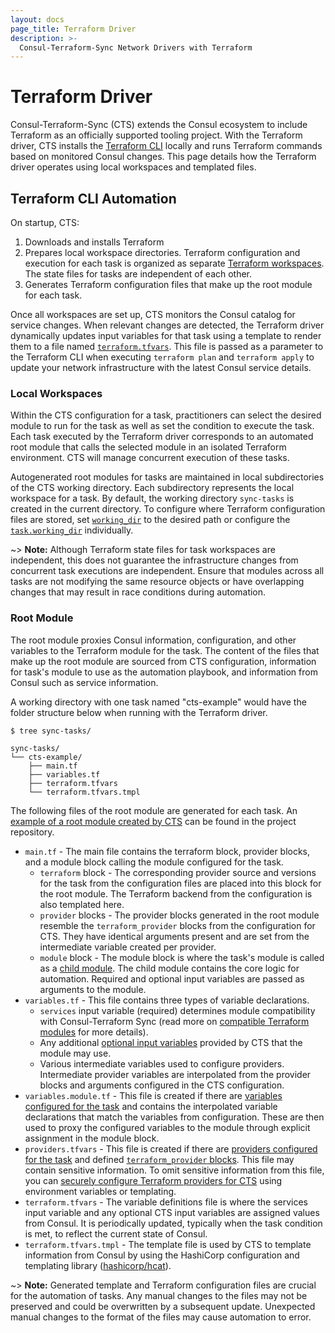 ```yaml
---
layout: docs
page_title: Terraform Driver
description: >-
  Consul-Terraform-Sync Network Drivers with Terraform
---
```


# Terraform Driver

Consul-Terraform-Sync (CTS) extends the Consul ecosystem to include Terraform as an officially supported tooling project. With the Terraform driver, CTS installs the [Terraform CLI](https://www.terraform.io/downloads) locally and runs Terraform commands based on monitored Consul changes. This page details how the Terraform driver operates using local workspaces and templated files.

## Terraform CLI Automation

On startup, CTS:
1. Downloads and installs Terraform
2. Prepares local workspace directories. Terraform configuration and execution for each task is organized as separate [Terraform workspaces](https://www.terraform.io/language/state/workspaces). The state files for tasks are independent of each other.
3. Generates Terraform configuration files that make up the root module for each task.

Once all workspaces are set up, CTS monitors the Consul catalog for service changes. When relevant changes are detected, the Terraform driver dynamically updates input variables for that task using a template to render them to a file named [`terraform.tfvars`](/docs/nia/network-drivers#terraform-tfvars). This file is passed as a parameter to the Terraform CLI when executing `terraform plan` and `terraform apply` to update your network infrastructure with the latest Consul service details.

### Local Workspaces

Within the CTS configuration for a task, practitioners can select the desired module to run for the task as well as set the condition to execute the task. Each task executed by the Terraform driver corresponds to an automated root module that calls the selected module in an isolated Terraform environment. CTS will manage concurrent execution of these tasks.

Autogenerated root modules for tasks are maintained in local subdirectories of the CTS working directory. Each subdirectory represents the local workspace for a task. By default, the working directory `sync-tasks` is created in the current directory. To configure where Terraform configuration files are stored, set [`working_dir`](/docs/nia/configuration#working_dir) to the desired path or configure the [`task.working_dir`](/docs/nia/configuration#working_dir-1) individually.

~> **Note:** Although Terraform state files for task workspaces are independent, this does not guarantee the infrastructure changes from concurrent task executions are independent. Ensure that modules across all tasks are not modifying the same resource objects or have overlapping changes that may result in race conditions during automation.

### Root Module

The root module proxies Consul information, configuration, and other variables to the Terraform module for the task. The content of the files that make up the root module are sourced from CTS configuration, information for task's module to use as the automation playbook, and information from Consul such as service information.

A working directory with one task named "cts-example" would have the folder structure below when running with the Terraform driver.

```shell-session
$ tree sync-tasks/

sync-tasks/
└── cts-example/
    ├── main.tf
    ├── variables.tf
    ├── terraform.tfvars
    └── terraform.tfvars.tmpl
```

The following files of the root module are generated for each task. An [example of a root module created by CTS](https://github.com/hashicorp/consul-terraform-sync/tree/master/examples) can be found in the project repository.

- `main.tf` - The main file contains the terraform block, provider blocks, and a module block calling the module configured for the task.
  - `terraform` block - The corresponding provider source and versions for the task from the configuration files are placed into this block for the root module. The Terraform backend from the configuration is also templated here.
  - `provider` blocks - The provider blocks generated in the root module resemble the `terraform_provider` blocks from the configuration for CTS. They have identical arguments present and are set from the intermediate variable created per provider.
  - `module` block - The module block is where the task's module is called as a [child module](https://www.terraform.io/language/modules). The child module contains the core logic for automation. Required and optional input variables are passed as arguments to the module.
- `variables.tf` - This file contains three types of variable declarations.
    -  `services` input variable (required) determines module compatibility with Consul-Terraform Sync (read more on [compatible Terraform modules](/docs/nia/terraform-modules) for more details).
    - Any additional [optional input variables](/docs/nia/terraform-modules#optional-input-variables) provided by CTS that the module may use.
    - Various intermediate variables used to configure providers. Intermediate provider variables are interpolated from the provider blocks and arguments configured in the CTS configuration.
- `variables.module.tf` - This file is created if there are [variables configured for the task](/docs/nia/configuration#variable_files) and contains the interpolated variable declarations that match the variables from configuration. These are then used to proxy the configured variables to the module through explicit assignment in the module block.
- `providers.tfvars` - This file is created if there are [providers configured for the task](/docs/nia/configuration#providers) and defined [`terraform_provider` blocks](/docs/nia/configuration#terraform-provider). This file may contain sensitive information. To omit sensitive information from this file, you can [securely configure Terraform providers for CTS](/docs/nia/configuration#securely-configure-terraform-providers) using environment variables or templating.
- `terraform.tfvars` - The variable definitions file is where the services input variable and any optional CTS input variables are assigned values from Consul. It is periodically updated, typically when the task condition is met, to reflect the current state of Consul.
- `terraform.tfvars.tmpl` - The template file is used by CTS to template information from Consul by using the HashiCorp configuration and templating library ([hashicorp/hcat](https://github.com/hashicorp/hcat)).

~> **Note:** Generated template and Terraform configuration files are crucial for the automation of tasks. Any manual changes to the files may not be preserved and could be overwritten by a subsequent update. Unexpected manual changes to the format of the files may cause automation to error.
